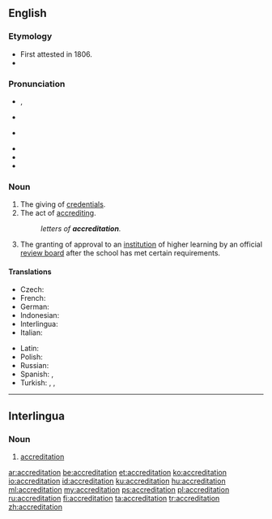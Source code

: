 ==English==
{{wikipedia}}

===Etymology===
* First attested in 1806.
* {{suffix|accredit|ation|lang=en}}

===Pronunciation===
* {{enPR|ə-krěd'ĭ-tāʹshən}}, {{IPA|/əˌkɹɛd.ɪˈteɪ.ʃən/|lang=en}}
* {{a|UK}} {{IPA|[əˌkɹɛd.ɪˈteɪ.ʃən]|lang=en}}
* {{a|US}} {{IPA|[əˌkɹɛɾ.ɨˈteɪ.ʃən]|[əˌkɹɛɾ.ɨɾˈeɪ.ʃən]|lang=en}}
<!-- Note that the first "t" is very often tapped in American English. (This is my native pronunciation, and I listened to several other Americans using the word on YouTube to confirm that this is extremely common. The Cambridge Dictionary of American English also lists this pronunciation.) This is contrary to what one might expect, since it is rare for a tap to be used before a stressed syllable in English. Thus, it is important to list these phonetic transcriptions here in addition to the phonemic transcription. -->
* {{audio|En-us-accreditation.ogg|Audio (US)|lang=en}}
* {{hyphenation|ac|cred|i|ta|tion|lang=en}}
* {{rhymes|eɪʃən|lang=en}}

===Noun===
{{en-noun|~}}

# The giving of [[credentials]].
# The act of [[accrediting]].
#: ''letters of '''accreditation'''.''
# {{context|education|lang=en}} The granting of approval to an [[institution]] of higher learning by an official [[review board]] after the school has met certain requirements.

====Translations====
{{trans-top|giving of credentials}}
* Czech: {{t|cs|akreditace}}
* French: {{t+|fr|accréditation}}
* German: {{t+|de|Beglaubigung|f}}
* Indonesian: {{t+|id|akreditasi}}
* Interlingua: {{t|ia|accreditation}}
* Italian: {{t|it|accreditamento}}
{{trans-mid}}
* Latin: {{t|la|accreditatio}}
* Polish: {{t|pl|akredytacja|f}}
* Russian: {{t+|ru|аккредита́ция|f|sc=Cyrl}}
* Spanish: {{t|es|acreditación}}, {{t|es|homologación|f}}
* Turkish: {{t+|tr|akreditasyon}}, {{t+|tr|tastik}}, {{t+|tr|onay}}
{{trans-bottom}}

----

==Interlingua==

===Noun===
{{head|ia|noun}}

# [[accreditation]]

{{attention|ia|is this correct?}}

[[ar:accreditation]]
[[be:accreditation]]
[[et:accreditation]]
[[ko:accreditation]]
[[io:accreditation]]
[[id:accreditation]]
[[ku:accreditation]]
[[hu:accreditation]]
[[ml:accreditation]]
[[my:accreditation]]
[[ps:accreditation]]
[[pl:accreditation]]
[[ru:accreditation]]
[[fi:accreditation]]
[[ta:accreditation]]
[[tr:accreditation]]
[[zh:accreditation]]